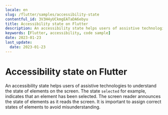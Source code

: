 ```yaml
---
locale: en
slug: /flutter/samples/accessibility-state
contentful_id: 3V3H4yUCkmgEATaDA6ebyu
title: Accessibility state on Flutter
description: An accessibility state helps users of assistive technologies to understand the state of elements on the screen.
keywords: [Flutter, accessibility, code sample]
date: 2023-01-23
last_update:
  date: 2023-01-23
---
```


# Accessibility state on Flutter

An accessibility state helps users of assistive technologies to understand the state of elements on the screen. The state `selected` for example, indicates that an element has been selected. The screen reader announces the state of elements as it reads the screen. It is important to assign correct states of elements to avoid misunderstanding.

<CodeSample id="accessibility-state" framework="flutter" locale="en"/>
